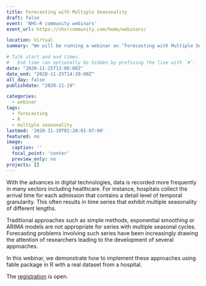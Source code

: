 ```yaml
---
title: Forecasting with Multiple Seasonality
draft: false
event: 'NHS-R community webinars'
event_url: https://nhsrcommunity.com/home/webinars/

location: Virtual
summary: "We will be running a webinar on ‘Forecasting with Multiple Seasonality’. We cover various forecasting models using A&E data."

# Talk start and end times.
#   End time can optionally be hidden by prefixing the line with `#`.
date: "2020-11-25T13:00:00Z"
date_end: "2020-11-25T14:30:00Z"
all_day: false
publishdate: "2020-11-19"

categories:
  - webinar
tags:
  - forecasting
  - R
  - multiple seasonality
lastmod: '2020-11-19T02:20:01-07:00'
featured: no
image:
  caption: ''
  focal_point: 'center'
  preview_only: no
projects: []
---
```


With the advances in digital technologies, data is recorded more frequently in many sectors including healthcare. For instance, hospitals collect the arrival time for each admission that contains a detail level of temporal granularity. This often results in time series that exhibit multiple seasonality of different lengths.

Traditional approaches such as simple methods, exponential smoothing or ARIMA models are not appropriate for series with multiple seasonal cycles. Forecasting problems involving such series have been increasingly drawing the attention of researchers leading to the development of several approaches.

In this webinar, we demonstrate how to implement these approaches using fable package in R with a real dataset from a hospital.

The [registration](https://www.eventbrite.co.uk/e/nhs-r-webinar-forecasting-with-multiple-seasonality-tickets-126532230307) is open.

